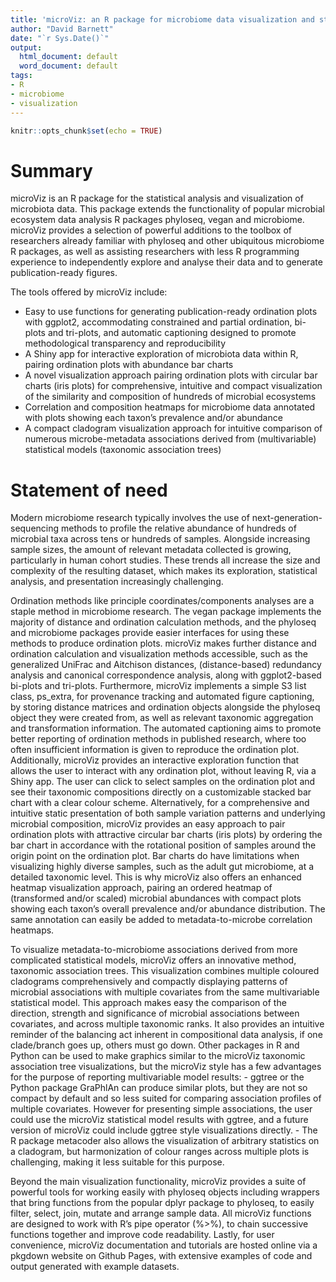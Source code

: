 ```yaml
---
title: 'microViz: an R package for microbiome data visualization and statistics'
author: "David Barnett"
date: "`r Sys.Date()`"
output:
  html_document: default
  word_document: default
tags:
- R
- microbiome
- visualization
---
```


```r
knitr::opts_chunk$set(echo = TRUE)
```

# Summary 

microViz is an R package for the statistical analysis and visualization of microbiota data. This package extends the functionality of popular microbial ecosystem data analysis R packages phyloseq, vegan and microbiome.
microViz provides a selection of powerful additions to the toolbox of researchers already familiar with phyloseq and other ubiquitous microbiome R packages, as well as assisting researchers with less R programming experience to independently explore and analyse their data and to generate publication-ready figures.

The tools offered by microViz include:

- Easy to use functions for generating publication-ready ordination plots with ggplot2, accommodating constrained and partial ordination, bi-plots and tri-plots, and automatic captioning designed to promote methodological transparency and reproducibility
- A Shiny app for interactive exploration of microbiota data within R, pairing ordination plots with abundance bar charts
- A novel visualization approach pairing ordination plots with circular bar charts (iris plots) for comprehensive, intuitive and compact visualization of the similarity and composition of hundreds of microbial ecosystems
- Correlation and composition heatmaps for microbiome data annotated with plots showing each taxon's prevalence and/or abundance
- A compact cladogram visualization approach for intuitive comparison of numerous microbe-metadata associations derived from (multivariable) statistical models (taxonomic association trees)

# Statement of need

Modern microbiome research typically involves the use of next-generation-sequencing methods to profile the relative abundance of hundreds of microbial taxa across tens or hundreds of samples. Alongside increasing sample sizes, the amount of relevant metadata collected is growing, particularly in human cohort studies. These trends all increase the size and complexity of the resulting dataset, which makes its exploration, statistical analysis, and presentation  increasingly challenging.

Ordination methods like principle coordinates/components analyses are a staple method in microbiome research. The vegan package implements the majority of distance and ordination calculation methods, and the phyloseq and microbiome packages provide easier interfaces for using these methods to produce ordination plots. microViz makes further distance and ordination calculation and visualization methods accessible, such as the generalized UniFrac and Aitchison distances, (distance-based) redundancy analysis and canonical correspondence analysis, along with ggplot2-based bi-plots and tri-plots. Furthermore, microViz implements a simple S3 list class, ps_extra, for provenance tracking and automated figure captioning, by storing distance matrices and ordination objects alongside the phyloseq object they were created from, as well as relevant taxonomic aggregation and transformation information. The automated captioning aims to promote better reporting of ordination methods in published research, where too often insufficient information is given to reproduce the ordination plot. 
Additionally, microViz provides an interactive exploration function that allows the user to interact with any ordination plot, without leaving R, via a Shiny app. The user can click to select samples on the ordination plot and see their taxonomic compositions directly on a customizable stacked bar chart with a clear colour scheme.
Alternatively, for a comprehensive and intuitive static presentation of both sample variation patterns and underlying microbial composition, microViz provides an easy approach to pair ordination plots with attractive circular bar charts (iris plots) by ordering the bar chart in accordance with the rotational position of samples around the origin point on the ordination plot. Bar charts do have limitations when visualizing highly diverse samples, such as the adult gut microbiome, at a detailed taxonomic level. This is why microViz also offers an enhanced heatmap visualization approach, pairing an ordered heatmap of (transformed and/or scaled) microbial abundances with compact plots showing each taxon's overall prevalence and/or abundance distribution. The same annotation can easily be added to metadata-to-microbe correlation heatmaps.

To visualize metadata-to-microbiome associations derived from more complicated statistical models, microViz offers an innovative method, taxonomic association trees. This visualization combines multiple coloured cladograms comprehensively and compactly displaying patterns of microbial associations with multiple covariates from the same multivariable statistical model. This approach makes easy the comparison of the direction, strength and significance of microbial associations between covariates, and across multiple taxonomic ranks. It also provides an intuitive reminder of the balancing act inherent in compositional data analysis, if one clade/branch goes up, others must go down.
Other packages in R and Python can be used to make graphics similar to the microViz taxonomic association tree visualizations, but the microViz style has a few advantages for the purpose of reporting multivariable model results:
-  ggtree or the Python package GraPhlAn can produce similar plots, but they are not so compact by default and so less suited for comparing association profiles of multiple covariates. However for presenting simple associations, the user could use the microViz statistical model results with ggtree, and a future version of microViz could include ggtree style visualizations directly.
- The R package metacoder also allows the visualization of arbitrary statistics on a cladogram, but harmonization of colour ranges across multiple plots is challenging, making it less suitable for this purpose.

Beyond the main visualization functionality, microViz provides a suite of powerful tools for working easily with phyloseq objects including wrappers that bring functions from the popular dplyr package to phyloseq, to easily filter, select, join, mutate and arrange sample data. 
All microViz functions are designed to work with R’s pipe operator (%>%), to chain successive functions together and improve code readability. Lastly, for user convenience, microViz documentation and tutorials are hosted online via a pkgdown website on Github Pages, with extensive examples of code and output generated with example datasets.





